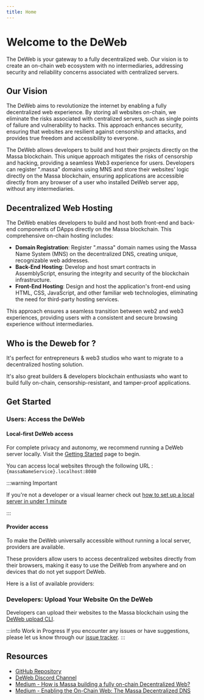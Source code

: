 ```yaml
---
title: Home
---
```



# Welcome to the DeWeb

The DeWeb is your gateway to a fully decentralized web. Our vision is to create an on-chain web ecosystem with no intermediaries,
addressing security and reliability concerns associated with centralized servers.

## Our Vision

The DeWeb aims to revolutionize the internet by enabling a fully decentralized web experience. By storing all websites on-chain,
we eliminate the risks associated with centralized servers, such as single points of failure and vulnerability to hacks.
This approach enhances security, ensuring that websites are resilient against censorship and attacks,
and provides true freedom and accessibility to everyone.

The DeWeb allows developers to build and host their projects directly on the Massa blockchain.
This unique approach mitigates the risks of censorship and hacking, providing a seamless Web3 experience for users.
Developers can register ".massa" domains using MNS and store their websites' logic directly on the Massa blockchain,
ensuring applications are accessible directly from any browser of a user who installed DeWeb server app, without any intermediaries.

## Decentralized Web Hosting

The DeWeb enables developers to build and host both front-end and back-end components of DApps directly on the Massa blockchain.
This comprehensive on-chain hosting includes:

- **Domain Registration**: Register ".massa" domain names using the Massa Name System (MNS) on the decentralized DNS,
  creating unique, recognizable web addresses.
- **Back-End Hosting**: Develop and host smart contracts in AssemblyScript,
  ensuring the integrity and security of the blockchain infrastructure.
- **Front-End Hosting**: Design and host the application's front-end using HTML, CSS, JavaScript,
  and other familiar web technologies, eliminating the need for third-party hosting services.

This approach ensures a seamless transition between web2 and web3 experiences, providing users with a consistent and
secure browsing experience without intermediaries.

## Who is the Deweb for ?

It's perfect for entrepreneurs & web3 studios who want to migrate to a decentralized hosting solution.

It's also great builders & developers blockchain enthusiasts who want to build fully on-chain, censorship-resistant,
and tamper-proof applications.

## Get Started

### Users: Access the DeWeb

#### Local-first DeWeb access

For complete privacy and autonomy, we recommend running a DeWeb server locally.
Visit the [Getting Started](./getting-started/overview.mdx) page to begin.

You can access local websites through the following URL : `{massaNameService}.localhost:8080`

:::warning Important

If you're not a developer or a visual learner check out [how to set up a local server in under 1 minute](https://www.youtube.com/watch?v=DJUf3fU1MDI)

:::

#### Provider access

To make the DeWeb universally accessible without running a local server, providers are available.

These providers allow users to access decentralized websites directly from their browsers,
making it easy to use the DeWeb from anywhere and on devices that do not yet support DeWeb.

Here is a list of available providers:

<ProviderTable />

### Developers: Upload Your Website On the DeWeb

Developers can upload their websites to the Massa blockchain using the [DeWeb upload CLI](./cli/overview.mdx).

:::info Work in Progress
If you encounter any issues or have suggestions, please let us know through our [issue tracker](https://github.com/massalabs/DeWeb/issues).
:::

## Resources

- [GitHub Repository](https://github.com/massalabs/DeWeb)
- [DeWeb Discord Channel](https://discord.com/channels/828270821042159636/1272551955784273981)
- [Medium - How is Massa building a fully on-chain Decentralized Web?](https://massalabs.medium.com/how-is-massa-building-a-fully-on-chain-decentralized-web-8ddeaea26373)
- [Medium - Enabling the On-Chain Web: The Massa Decentralized DNS](https://massalabs.medium.com/enabling-the-on-chain-web-the-massa-decentralized-dns-is-coming-36272278f980)
